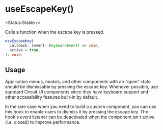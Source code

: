 
# useEscapeKey()

<Status.Stable />

Calls a function when the escape key is pressed.

<Story id="hooks-useescapekey--example" />

```ts
useEscapeKey(
  callback: (event: KeyboardEvent) => void,
  active = true,
): void;
```

## Usage

Application menus, modals, and other components with an "open" state should be dismissable by pressing the escape key. Whenever possible, use standard Circuit UI components since they have keyboard support and other accessibility features built-in by default.

In the rare case when you need to build a custom component, you can use this hook to enable users to dismiss it by pressing the escape key. The hook's event listener can be deactivated when the component isn't active (i.e. closed) to improve performance.
